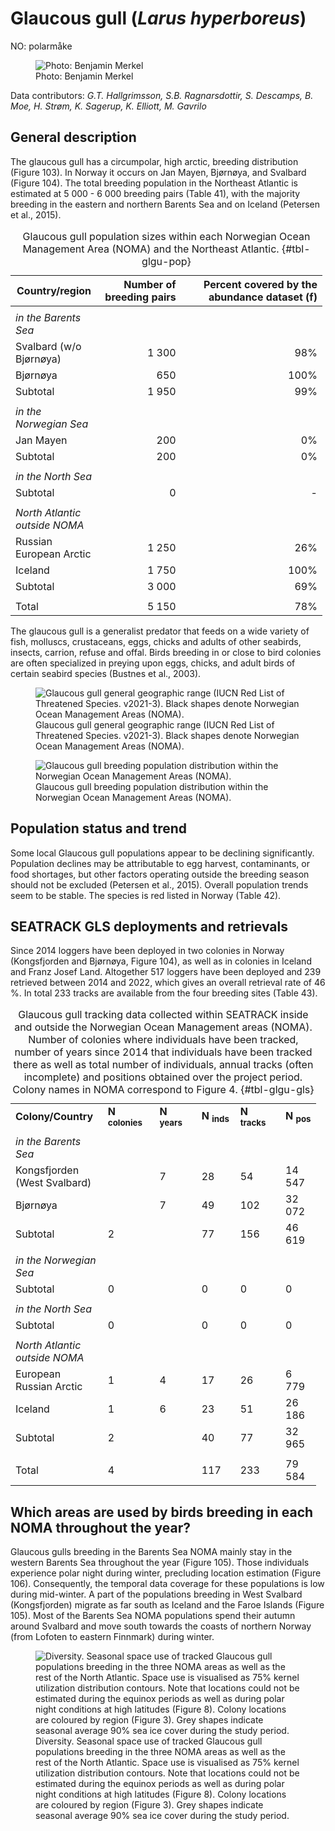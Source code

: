 # Glaucous gull (*Larus hyperboreus*) {.unnumbered}

NO: polarmåke

![Photo: Benjamin Merkel](Species/Glaucous gull/Glaucous gull_Benjamin Merkel 4.JPG)

Data contributors: *G.T. Hallgrimsson, S.B. Ragnarsdottir, S. Descamps, B. Moe, H. Strøm, K. Sagerup, K. Elliott, M. Gavrilo*

## General description {.unnumbered}

The glaucous gull has a circumpolar, high arctic, breeding distribution (Figure 103). In Norway it occurs on Jan Mayen, Bjørnøya, and Svalbard (Figure 104). The total breeding population in the Northeast Atlantic is estimated at 5 000 - 6 000 breeding pairs (Table 41), with the majority breeding in the eastern and northern Barents Sea and on Iceland (Petersen et al., 2015).

+-------------------------------+------------------------------+--------------------------------------------------+
| **Country/region**            | **Number of breeding pairs** | **Percent covered by the abundance dataset (f)** |
+===============================+=============================:+=================================================:+
|                               |                              |                                                  |
+-------------------------------+------------------------------+--------------------------------------------------+
| *in the Barents Sea*          |                              |                                                  |
+-------------------------------+------------------------------+--------------------------------------------------+
| Svalbard (w/o Bjørnøya)       |                 1 300        | 98%                                              |
+-------------------------------+------------------------------+--------------------------------------------------+
| Bjørnøya                      |                    650       | 100%                                             |
+-------------------------------+------------------------------+--------------------------------------------------+
| Subtotal                      |                 1 950        | 99%                                              |
+-------------------------------+------------------------------+--------------------------------------------------+
|                               |                              |                                                  |
+-------------------------------+------------------------------+--------------------------------------------------+
| *in the Norwegian Sea*        |                              |                                                  |
+-------------------------------+------------------------------+--------------------------------------------------+
| Jan Mayen                     |                    200       | 0%                                               |
+-------------------------------+------------------------------+--------------------------------------------------+
| Subtotal                      |                    200       | 0%                                               |
+-------------------------------+------------------------------+--------------------------------------------------+
|                               |                              |                                                  |
+-------------------------------+------------------------------+--------------------------------------------------+
| *in the North Sea*            |                              |                                                  |
+-------------------------------+------------------------------+--------------------------------------------------+
| Subtotal                      |             0                | \-                                               |
+-------------------------------+------------------------------+--------------------------------------------------+
|                               |                              |                                                  |
+-------------------------------+------------------------------+--------------------------------------------------+
| *North Atlantic outside NOMA* |                              |                                                  |
+-------------------------------+------------------------------+--------------------------------------------------+
| Russian European Arctic       |                 1 250        | 26%                                              |
+-------------------------------+------------------------------+--------------------------------------------------+
| Iceland                       |                 1 750        | 100%                                             |
+-------------------------------+------------------------------+--------------------------------------------------+
| Subtotal                      |                 3 000        | 69%                                              |
+-------------------------------+------------------------------+--------------------------------------------------+
|                               |                              |                                                  |
+-------------------------------+------------------------------+--------------------------------------------------+
| Total                         |                 5 150        | 78%                                              |
+-------------------------------+------------------------------+--------------------------------------------------+

: Glaucous gull population sizes within each Norwegian Ocean Management Area (NOMA) and the Northeast Atlantic. {#tbl-glgu-pop}

The glaucous gull is a generalist predator that feeds on a wide variety of fish, molluscs, crustaceans, eggs, chicks and adults of other seabirds, insects, carrion, refuse and offal. Birds breeding in or close to bird colonies are often specialized in preying upon eggs, chicks, and adult birds of certain seabird species (Bustnes et al., 2003).

![Glaucous gull general geographic range (IUCN Red List of Threatened Species. v2021-3). Black shapes denote Norwegian Ocean Management Areas (NOMA).](figures/Globe%20Larus%20hyperboreus.png){#fig-glgu-global}

![Glaucous gull breeding population distribution within the Norwegian Ocean Management Areas (NOMA).](figures/HAVOM_Larus%20hyperboreus%20breeding%20distribution.png){#fig-glgu-havom}

## Population status and trend {.unnumbered}

Some local Glaucous gull populations appear to be declining significantly. Population declines may be attributable to egg harvest, contaminants, or food shortages, but other factors operating outside the breeding season should not be excluded (Petersen et al., 2015). Overall population trends seem to be stable. The species is red listed in Norway (Table 42).

## SEATRACK GLS deployments and retrievals {.unnumbered}

Since 2014 loggers have been deployed in two colonies in Norway (Kongsfjorden and Bjørnøya, Figure 104), as well as in colonies in Iceland and Franz Josef Land. Altogether 517 loggers have been deployed and 239 retrieved between 2014 and 2022, which gives an overall retrieval rate of 46 %. In total 233 tracks are available from the four breeding sites (Table 43).

+--------------------------------+------------------+---------------+--------------+----------------+-------------+
| **Colony/Country**             | **N ~colonies~** | **N ~years~** | **N ~inds~** | **N ~tracks~** | **N ~pos~** |
+--------------------------------+------------------+---------------+--------------+----------------+-------------+
|                                |                  |               |              |                |             |
+--------------------------------+------------------+---------------+--------------+----------------+-------------+
| *in the Barents Sea*           |                  |               |              |                |             |
+--------------------------------+------------------+---------------+--------------+----------------+-------------+
| Kongsfjorden (West Svalbard)   |                  | 7             | 28           | 54             | 14 547      |
+--------------------------------+------------------+---------------+--------------+----------------+-------------+
| Bjørnøya                       |                  | 7             | 49           | 102            | 32 072      |
+--------------------------------+------------------+---------------+--------------+----------------+-------------+
| Subtotal                       | 2                |               | 77           | 156            | 46 619      |
+--------------------------------+------------------+---------------+--------------+----------------+-------------+
|                                |                  |               |              |                |             |
+--------------------------------+------------------+---------------+--------------+----------------+-------------+
| *in the Norwegian Sea*         |                  |               |              |                |             |
+--------------------------------+------------------+---------------+--------------+----------------+-------------+
| Subtotal                       | 0                |               | 0            | 0              | 0           |
+--------------------------------+------------------+---------------+--------------+----------------+-------------+
|                                |                  |               |              |                |             |
+--------------------------------+------------------+---------------+--------------+----------------+-------------+
| *in the North Sea*             |                  |               |              |                |             |
+--------------------------------+------------------+---------------+--------------+----------------+-------------+
| Subtotal                       | 0                |               | 0            | 0              | 0           |
+--------------------------------+------------------+---------------+--------------+----------------+-------------+
|                                |                  |               |              |                |             |
+--------------------------------+------------------+---------------+--------------+----------------+-------------+
| *North Atlantic outside NOMA*  |                  |               |              |                |             |
+--------------------------------+------------------+---------------+--------------+----------------+-------------+
| European Russian Arctic        | 1                | 4             | 17           | 26             | 6 779       |
+--------------------------------+------------------+---------------+--------------+----------------+-------------+
| Iceland                        | 1                | 6             | 23           | 51             | 26 186      |
+--------------------------------+------------------+---------------+--------------+----------------+-------------+
| Subtotal                       | 2                |               | 40           | 77             | 32 965      |
+--------------------------------+------------------+---------------+--------------+----------------+-------------+
|                                |                  |               |              |                |             |
+--------------------------------+------------------+---------------+--------------+----------------+-------------+
| Total                          | 4                |               | 117          | 233            | 79 584      |
+--------------------------------+------------------+---------------+--------------+----------------+-------------+

: Glaucous gull tracking data collected within SEATRACK inside and outside the Norwegian Ocean Management areas (NOMA). Number of colonies where individuals have been tracked, number of years since 2014 that individuals have been tracked there as well as total number of individuals, annual tracks (often incomplete) and positions obtained over the project period. Colony names in NOMA correspond to Figure 4. {#tbl-glgu-gls}

## Which areas are used by birds breeding in each NOMA throughout the year? {.unnumbered}

Glaucous gulls breeding in the Barents Sea NOMA mainly stay in the western Barents Sea throughout the year (Figure 105). Those individuals experience polar night during winter, precluding location estimation (Figure 106). Consequently, the temporal data coverage for these populations is low during mid-winter. A part of the populations breeding in West Svalbard (Kongsfjorden) migrate as far south as Iceland and the Faroe Islands (Figure 105). Most of the Barents Sea NOMA populations spend their autumn around Svalbard and move south towards the coasts of northern Norway (from Lofoten to eastern Finnmark) during winter.

![Diversity. Seasonal space use of tracked Glaucous gull populations breeding in the three NOMA areas as well as the rest of the North Atlantic. Space use is visualised as 75% kernel utilization distribution contours. Note that locations could not be estimated during the equinox periods as well as during polar night conditions at high latitudes (Figure 8). Colony locations are coloured by region (Figure 3). Grey shapes indicate seasonal average 90% sea ice cover during the study period.](figures/kernel data/WHOLE_Glaucous_gull seasonal diversity of NA colonies vertical.png){#fig-glgu-div}
